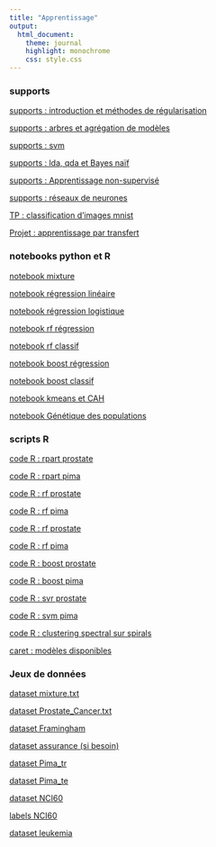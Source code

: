 ```yaml
---
title: "Apprentissage"
output:
  html_document:
    theme: journal
    highlight: monochrome
    css: style.css
---
```

### supports

[supports : introduction et méthodes de régularisation](http://masedki.github.io/enseignements/pdfs/apprentissage/apprentissage.pdf)

[supports :  arbres et agrégation de modèles](http://masedki.github.io/enseignements/pdfs/apprentissage/arbres.pdf)

[supports :  svm](http://masedki.github.io/enseignements/pdfs/apprentissage/svm.pdf)

[supports :  lda, qda et Bayes naïf](http://masedki.github.io/enseignements/pdfs/apprentissage/lda_qda_bayes.pdf)

[supports :  Apprentissage non-supervisé](http://masedki.github.io/enseignements/pdfs/apprentissage/unsupervised.pdf)

[supports :  réseaux de neurones](http://masedki.github.io/enseignements/pdfs/apprentissage/nn.pdf)

[TP :  classification d'images mnist](http://masedki.github.io/enseignements/pdfs/apprentissage/m2sds_mnist.pdf)

[Projet : apprentissage par transfert](http://masedki.github.io/enseignements/apprentissage/Projet1920.html)

### notebooks python et R 

[notebook mixture](http://masedki.github.io/enseignements/apprentissage/mixture.html)

[notebook régression linéaire](http://masedki.github.io/enseignements/apprentissage/Regression.html)

[notebook régression logistique](http://masedki.github.io/enseignements/apprentissage/logistique.html)

[notebook rf régression](http://masedki.github.io/enseignements/apprentissage/rf_reg.html)

[notebook rf classif](http://masedki.github.io/enseignements/apprentissage/rf_classif.html)

[notebook boost régression](http://masedki.github.io/enseignements/apprentissage/boost_reg.html)

[notebook boost classif](http://masedki.github.io/enseignements/apprentissage/boost_classif.html)

[notebook kmeans et CAH](http://masedki.github.io/enseignements/apprentissage/clustering.html)

[notebook Génétique des populations](http://masedki.github.io/enseignements/apprentissage/GenPopTP.html)


### scripts R

[code R : rpart prostate](http://masedki.github.io/enseignements/rcode/apprentissage/rpart_prostate.R)

[code R : rpart pima](http://masedki.github.io/enseignements/rcode/apprentissage/rpart_pima.R)

[code R : rf prostate](http://masedki.github.io/enseignements/rcode/apprentissage/rf_reg.R)

[code R : rf pima](http://masedki.github.io/enseignements/rcode/apprentissage/rf_classif.R)

[code R : rf prostate](http://masedki.github.io/enseignements/rcode/apprentissage/rf_reg.R)

[code R : rf pima](http://masedki.github.io/enseignements/rcode/apprentissage/rf_classif.R)

[code R : boost prostate](http://masedki.github.io/enseignements/rcode/apprentissage/boost_reg.R)

[code R : boost pima](http://masedki.github.io/enseignements/rcode/apprentissage/boost_classif.R)

[code R : svr prostate](http://masedki.github.io/enseignements/rcode/apprentissage/svr_reg.R)

[code R : svm pima](http://masedki.github.io/enseignements/rcode/apprentissage/svm_classif.R)

[code R : clustering spectral sur spirals ](http://masedki.github.io/enseignements/rcode/apprentissage/spirals.R)


[caret : modèles disponibles](https://topepo.github.io/caret/available-models.html)

### Jeux de données 

[dataset mixture.txt](http://masedki.github.io/enseignements/datasets/mixture.txt)

[dataset Prostate_Cancer.txt](http://masedki.github.io/enseignements/datasets/Prostate_Cancer.txt)

[dataset Framingham](http://masedki.github.io/enseignements/datasets/framingham.csv)

[dataset assurance (si besoin)](http://masedki.github.io/enseignements/datasets/insurance.rda)

[dataset Pima_tr](http://masedki.github.io/enseignements/datasets/Pima_tr.csv)

[dataset Pima_te](http://masedki.github.io/enseignements/datasets/Pima_te.csv)

[dataset NCI60](http://masedki.github.io/enseignements/datasets/nci_data.csv)

[labels NCI60](http://masedki.github.io/enseignements/datasets/nci_label.txt)

[dataset leukemia](https://web.stanford.edu/~hastie/CASI_files/DATA/leukemia.html)

